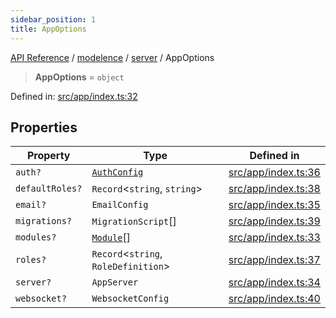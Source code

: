 ```yaml
---
sidebar_position: 1
title: AppOptions
---
```


[API Reference](/api-reference/modelence/server/type-aliases/../../../index) / [modelence](/api-reference/modelence/server/type-aliases/../../index) / [server](/api-reference/modelence/server/type-aliases/../index) / AppOptions

> **AppOptions** = `object`

Defined in: [src/app/index.ts:32](https://github.com/modelence/modelence/blob/7d5ab6803a03a590fa9ba44d3ce0544ecf5463af/packages/modelence/src/app/index.ts#L32)

## Properties

| Property | Type | Defined in |
| ------ | ------ | ------ |
| <a id="auth"></a> `auth?` | [`AuthConfig`](/api-reference/modelence/server/type-aliases/AuthConfig) | [src/app/index.ts:36](https://github.com/modelence/modelence/blob/7d5ab6803a03a590fa9ba44d3ce0544ecf5463af/packages/modelence/src/app/index.ts#L36) |
| <a id="defaultroles"></a> `defaultRoles?` | `Record`\<`string`, `string`\> | [src/app/index.ts:38](https://github.com/modelence/modelence/blob/7d5ab6803a03a590fa9ba44d3ce0544ecf5463af/packages/modelence/src/app/index.ts#L38) |
| <a id="email"></a> `email?` | `EmailConfig` | [src/app/index.ts:35](https://github.com/modelence/modelence/blob/7d5ab6803a03a590fa9ba44d3ce0544ecf5463af/packages/modelence/src/app/index.ts#L35) |
| <a id="migrations"></a> `migrations?` | `MigrationScript`[] | [src/app/index.ts:39](https://github.com/modelence/modelence/blob/7d5ab6803a03a590fa9ba44d3ce0544ecf5463af/packages/modelence/src/app/index.ts#L39) |
| <a id="modules"></a> `modules?` | [`Module`](/api-reference/modelence/server/type-aliases/../classes/Module)[] | [src/app/index.ts:33](https://github.com/modelence/modelence/blob/7d5ab6803a03a590fa9ba44d3ce0544ecf5463af/packages/modelence/src/app/index.ts#L33) |
| <a id="roles"></a> `roles?` | `Record`\<`string`, `RoleDefinition`\> | [src/app/index.ts:37](https://github.com/modelence/modelence/blob/7d5ab6803a03a590fa9ba44d3ce0544ecf5463af/packages/modelence/src/app/index.ts#L37) |
| <a id="server"></a> `server?` | `AppServer` | [src/app/index.ts:34](https://github.com/modelence/modelence/blob/7d5ab6803a03a590fa9ba44d3ce0544ecf5463af/packages/modelence/src/app/index.ts#L34) |
| <a id="websocket"></a> `websocket?` | `WebsocketConfig` | [src/app/index.ts:40](https://github.com/modelence/modelence/blob/7d5ab6803a03a590fa9ba44d3ce0544ecf5463af/packages/modelence/src/app/index.ts#L40) |
